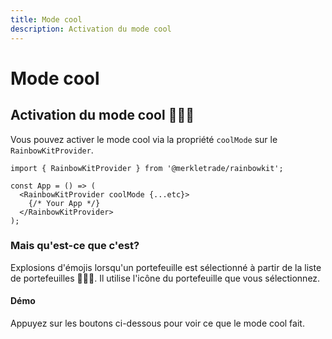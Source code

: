 ```yaml
---
title: Mode cool
description: Activation du mode cool
---
```


# Mode cool

## Activation du mode cool 🌈🌈🌈

Vous pouvez activer le mode cool via la propriété `coolMode` sur le `RainbowKitProvider`.

```tsx
import { RainbowKitProvider } from '@merkletrade/rainbowkit';

const App = () => (
  <RainbowKitProvider coolMode {...etc}>
    {/* Your App */}
  </RainbowKitProvider>
);
```

### Mais qu'est-ce que c'est?

Explosions d'émojis lorsqu'un portefeuille est sélectionné à partir de la liste de portefeuilles 🌈🌈🌈. Il utilise l'icône du portefeuille que vous sélectionnez.

#### Démo

Appuyez sur les boutons ci-dessous pour voir ce que le mode cool fait.

<CoolMode />
